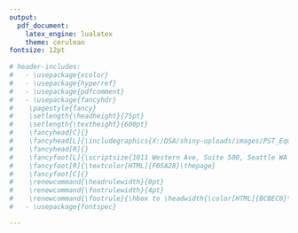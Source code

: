 ```yaml
---
output: 
  pdf_document:
    latex_engine: lualatex
    theme: cerulean
fontsize: 12pt
  
# header-includes:
#   - \usepackage{xcolor}
#   - \usepackage{hyperref}
#   - \usepackage{pdfcomment}
#   - \usepackage{fancyhdr}
#    \pagestyle{fancy}
#    \setlength{\headheight}{75pt}
#    \setlength{\textheight}{600pt}
#    \fancyhead[C]{}
#    \fancyhead[L]{\includegraphics{X:/DSA/shiny-uploads/images/PST_Equity_Edition-Trend_header.png}}
#    \fancyhead[R]{}
#    \fancyfoot[L]{\scriptsize{1011 Western Ave, Suite 500, Seattle WA 98104} \textcolor[HTML]{F05A28}. 206.464.7532 \textcolor[HTML]{F05A28}. www.psrc.org \textcolor[HTML]{F05A28}. November 2022}
#    \fancyfoot[R]{\textcolor[HTML]{F05A28}\thepage}
#    \fancyfoot[C]{}
#    \renewcommand{\headrulewidth}{0pt}
#    \renewcommand{\footrulewidth}{4pt}
#    \renewcommand{\footrule}{\hbox to \headwidth{\color[HTML]{BCBEC0}\leaders\hrule height \footrulewidth\hfill}}
#   - \usepackage{fontspec}

---
```

\setmainfont{Poppins}

